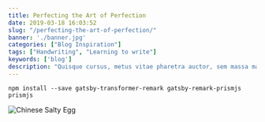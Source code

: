 ```yaml
---
title: Perfecting the Art of Perfection
date: 2019-03-18 16:03:52
slug: "/perfecting-the-art-of-perfection/"
banner: './banner.jpg'
categories: ["Blog Inspiration"]
tags: ["Handwriting", "Learning to write"]
keywords: ['blog']
description: "Quisque cursus, metus vitae pharetra auctor, sem massa mattis sem, at interdum magna augue eget diam. Vestibulum ante ipsum primis in faucibus orci luctus et ultrices posuere cubilia Curae; Morbi lacinia molestie dui. Praesent blandit dolor. Sed non quam. In vel mi sit amet augue congue elementum."
---
```


`npm install --save gatsby-transformer-remark gatsby-remark-prismjs prismjs`

![Chinese Salty Egg](salty_egg.jpg)